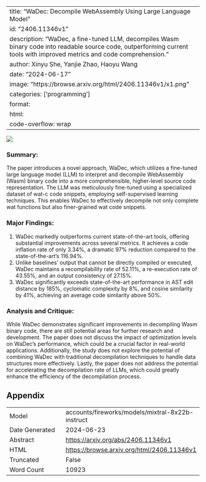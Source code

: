 
---
title: "WaDec: Decompile WebAssembly Using Large Language Model"
id: "2406.11346v1"
description: "WaDec, a fine-tuned LLM, decompiles Wasm binary code into readable source code, outperforming current tools with improved metrics and code comprehension."
author: Xinyu She, Yanjie Zhao, Haoyu Wang
date: "2024-06-17"
image: "https://browse.arxiv.org/html/2406.11346v1/x1.png"
categories: ['programming']
format:
  html:
    code-overflow: wrap
---

![](https://browse.arxiv.org/html/2406.11346v1/x1.png)

### Summary:

The paper introduces a novel approach, WaDec, which utilizes a fine-tuned large language model (LLM) to interpret and decompile WebAssembly (Wasm) binary code into a more comprehensible, higher-level source code representation. The LLM was meticulously fine-tuned using a specialized dataset of wat-c code snippets, employing self-supervised learning techniques. This enables WaDec to effectively decompile not only complete wat functions but also finer-grained wat code snippets.

### Major Findings:

1. WaDec markedly outperforms current state-of-the-art tools, offering substantial improvements across several metrics. It achieves a code inflation rate of only 3.34%, a dramatic 97% reduction compared to the state-of-the-art’s 116.94%.
2. Unlike baselines’ output that cannot be directly compiled or executed, WaDec maintains a recompilability rate of 52.11%, a re-execution rate of 43.55%, and an output consistency of 27.15%.
3. WaDec significantly exceeds state-of-the-art performance in AST edit distance by 185%, cyclomatic complexity by 8%, and cosine similarity by 41%, achieving an average code similarity above 50%.

### Analysis and Critique:

While WaDec demonstrates significant improvements in decompiling Wasm binary code, there are still potential areas for further research and development. The paper does not discuss the impact of optimization levels on WaDec's performance, which could be a crucial factor in real-world applications. Additionally, the study does not explore the potential of combining WaDec with traditional decompilation techniques to handle data structures more effectively. Lastly, the paper does not address the potential for accelerating the decompilation rate of LLMs, which could greatly enhance the efficiency of the decompilation process.

## Appendix

|          |          |
|----------|----------|
| Model     | accounts/fireworks/models/mixtral-8x22b-instruct       |
| Date Generated     | 2024-06-23       |
| Abstract | [https://arxiv.org/abs/2406.11346v1](https://arxiv.org/abs/2406.11346v1)        |
| HTML     | [https://browse.arxiv.org/html/2406.11346v1](https://browse.arxiv.org/html/2406.11346v1)       |
| Truncated       | False       |
| Word Count       | 10923       |